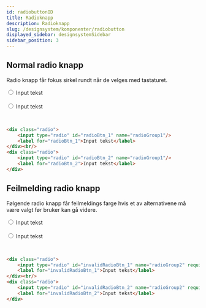 ```yaml
---
id: radiobuttonID
title: Radioknapp
description: Radioknapp
slug: /designsystem/komponenter/radiobutton
displayed_sidebar: designsystemSidebar
sidebar_position: 3
---
```


## Normal radio knapp

Radio knapp får fokus sirkel rundt når de velges med tastaturet.

<div class="radio">
    <input type="radio" id="radioBtn_1" name="radioGroup1"/>
    <label for="radioBtn_1">Input tekst</label>
</div><br/>
<div class="radio">
    <input type="radio" id="radioBtn_2" name="radioGroup1"/>
    <label for="radioBtn_2">Input tekst</label>
</div>

<br/>

```markdown

<div class="radio">
    <input type="radio" id="radioBtn_1" name="radioGroup1"/>
    <label for="radioBtn_1">Input tekst</label>
</div><br/>
<div class="radio">
    <input type="radio" id="radioBtn_2" name="radioGroup1"/>
    <label for="radioBtn_2">Input tekst</label>
</div>

```

## Feilmelding radio knapp

Følgende radio knapp får feilmeldings farge hvis et av alternativene må være valgt før bruker kan gå videre.

<div class="radio">
    <input type="radio" id="invalidRadioBtn_1" name="radioGroup2" required/>
    <label for="invalidRadioBtn_1">Input tekst</label>
</div><br/>
<div class="radio">
    <input type="radio" id="invalidRadioBtn_2" name="radioGroup2" required/>
    <label for="invalidRadioBtn_2">Input tekst</label>
</div>

<br/>

```markdown

<div class="radio">
    <input type="radio" id="invalidRadioBtn_1" name="radioGroup2" required/>
    <label for="invalidRadioBtn_1">Input tekst</label>
</div><br/>
<div class="radio">
    <input type="radio" id="invalidRadioBtn_2" name="radioGroup2" required/>
    <label for="invalidRadioBtn_2">Input tekst</label>
</div>

```